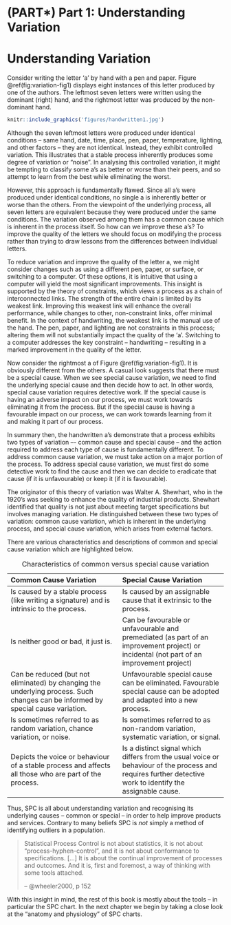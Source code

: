# (PART\*) Part 1: Understanding Variation {-}

# Understanding Variation {#variation}

Consider writing the letter 'a' by hand with a pen and paper. Figure \@ref(fig:variation-fig1) displays eight instances of this letter produced by one of the authors. The leftmost seven letters were written using the dominant (right) hand, and the rightmost letter was produced by the non-dominant hand.

```r
knitr::include_graphics('figures/handwritten1.jpg')
```

Although the seven leftmost letters were produced under identical conditions -- same hand, date, time, place, pen, paper, temperature, lighting, and other factors -- they are not identical. Instead, they exhibit controlled variation. This illustrates that a stable process inherently produces some degree of variation or "noise". In analysing this controlled variation, it might be tempting to classify some a's as better or worse than their peers, and so attempt to learn from the best while eliminating the worst. 

However, this approach is fundamentally flawed. Since all a's were produced under identical conditions, no single a is inherently better or worse than the others. From the viewpoint of the underlying process, all seven letters are equivalent because they were produced under the same conditions. The variation observed among them has a common cause which is inherent in the process itself. So how can we improve these a's?  To improve the quality of the letters we should focus on modifying the process rather than trying to draw lessons from the differences between individual letters.

To reduce variation and improve the quality of the letter a, we might consider changes such as using a different pen, paper, or surface, or switching to a computer. Of these options, it is intuitive that using a computer will yield the most significant improvements. This insight is supported by the theory of constraints, which views a process as a chain of interconnected links. The strength of the entire chain is limited by its weakest link. Improving this weakest link will enhance the overall performance, while changes to other, non-constraint links, offer minimal benefit. In the context of handwriting, the weakest link is the manual use of the hand. The pen, paper, and lighting are not constraints in this process; altering them will not substantially impact the quality of the 'a'. Switching to a computer addresses the key constraint -- handwriting -- resulting in a marked improvement in the quality of the letter.

Now consider the rightmost a of Figure \@ref(fig:variation-fig1). It is obviously different from the others. A casual look suggests that there must be a special cause. When we see special cause variation, we need to find the underlying special cause and then decide how to act. In other words, special cause variation requires detective work. If the special cause is having an adverse impact on our process, we must work towards eliminating it from the process. But if the special cause is having a favourable impact on our process, we can work towards learning from it and making it part of our process.

In summary then, the handwritten a's demonstrate that a process exhibits two types of variation –- common cause and special cause -- and the action required to address each type of cause is fundamentally different. To address common cause variation, we must take action on a major portion of the process. To address special cause variation, we must first do some detective work to find the cause and then we can decide to eradicate that cause (if it is unfavourable) or keep it (if it is favourable).

The originator of this theory of variation was Walter A. Shewhart, who in the 1920’s was seeking to enhance the quality of industrial products. Shewhart identified that quality is not just about meeting target specifications but involves managing variation. He distinguished between these two types of variation: common cause variation, which is inherent in the underlying process, and special cause variation, which arises from external factors. 

There are various characteristics and descriptions of common and special cause variation which are highlighted below.

--------------------------------------------------------------------------------
Common Cause Variation                    Special Cause Variation
----------------------------------------  --------------------------------------
Is caused by a stable process (like       Is caused by an assignable cause that
writing a signature) and is intrinsic     it extrinsic to the process.
to the process.

Is neither good or bad, it just is.       Can be favourable or unfavourable and
                                          premediated (as part of an improvement
                                          project) or incidental (not part of an
                                          improvement project)
                                          
Can be reduced (but not eliminated) by    Unfavourable special cause can be
changing the underlying process.          eliminated. Favourable special cause
Such changes can be informed by           can be adopted and adapted into a new
special cause variation.                  process.

Is sometimes referred to as random        Is sometimes referred to as non-random
variation, chance variation, or noise.    variation, systematic variation, or
                                          signal.
                                          
Depicts the voice or behaviour of a       Is a distinct signal which differs
stable process and affects all those      from the usual voice or behaviour of
who are part of the process.              the process and requires further
                                          detective work to identify the
                                          assignable cause.
--------------------------------------------------------------------------------
Table: Characteristics of common versus special cause variation

Thus, SPC is all about understanding variation and recognising its underlying causes -- common or special -- in order to help improve products and services. Contrary to many beliefs SPC is *not* simply a method of identifying outliers in a population.

> Statistical Process Control is not about statistics, it is not about "process-hyphen-control", and it is not about conformance to specifications. […] It is about the continual improvement of processes and outcomes. And it is, first and foremost, a way of thinking with some tools attached.
>
> -- @wheeler2000, p 152

With this insight in mind, the rest of this book is mostly about the tools -- in particular the SPC chart. In the next chapter we begin by taking a close look at the "anatomy and physiology" of SPC charts.
